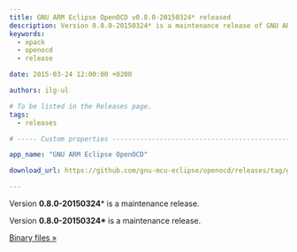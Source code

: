 ```yaml
---
title: GNU ARM Eclipse OpenOCD v0.8.0-20150324* released
description: Version 0.8.0-20150324* is a maintenance release of GNU ARM Eclipse OpenOCD.
keywords:
  - xpack
  - openocd
  - release

date: 2015-03-24 12:00:00 +0200

authors: ilg-ul

# To be listed in the Releases page.
tags:
  - releases

# ----- Custom properties -----------------------------------------------------

app_name: "GNU ARM Eclipse OpenOCD"

download_url: https://github.com/gnu-mcu-eclipse/openocd/releases/tag/gae-0.8.0-20150324/

---
```


<head>
  <title>{frontMatter.title}</title>
  <meta property="og:title" content={frontMatter.title} />
</head>

Version **0.8.0-20150324*** is a maintenance release.

<!-- truncate -->

Version **0.8.0-20150324\*** is a maintenance release.

<!-- truncate -->

<p><a href={frontMatter.download_url}>Binary files »</a></p>
